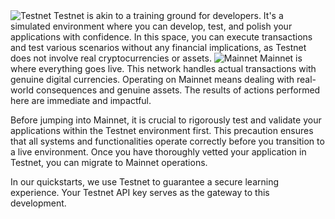 <Grid>
  <GridItem colSpan="4">
    <Image
      src="/interactive-quickstarts/get-started/images/testnet.png"
      alt="Testnet"
      title="Sandbox"
    />
  </GridItem>
  <GridItem colSpan="8">
    Testnet is akin to a training ground for developers. It's a simulated
    environment where you can develop, test, and polish your applications with
    confidence. In this space, you can execute transactions and test various
    scenarios without any financial implications, as Testnet does not involve
    real cryptocurrencies or assets.
  </GridItem>
  <GridItem colSpan="4">
    <Image
      src="/interactive-quickstarts/get-started/images/mainnet.png"
      alt="Mainnet"
      title="Production"
    />
  </GridItem>
  <GridItem colSpan="8">
    Mainnet is where everything goes live. This network handles actual
    transactions with genuine digital currencies. Operating on Mainnet means
    dealing with real-world consequences and genuine assets. The results of
    actions performed here are immediate and impactful.
  </GridItem>
</Grid>

Before jumping into Mainnet, it is crucial to rigorously test and validate your
applications within the Testnet environment first. This precaution ensures that
all systems and functionalities operate correctly before you transition to a
live environment. Once you have thoroughly vetted your application in Testnet,
you can migrate to Mainnet operations.

<Note>
  In our quickstarts, we use Testnet to guarantee a secure learning experience.
  Your Testnet API key serves as the gateway to this development.
</Note>
